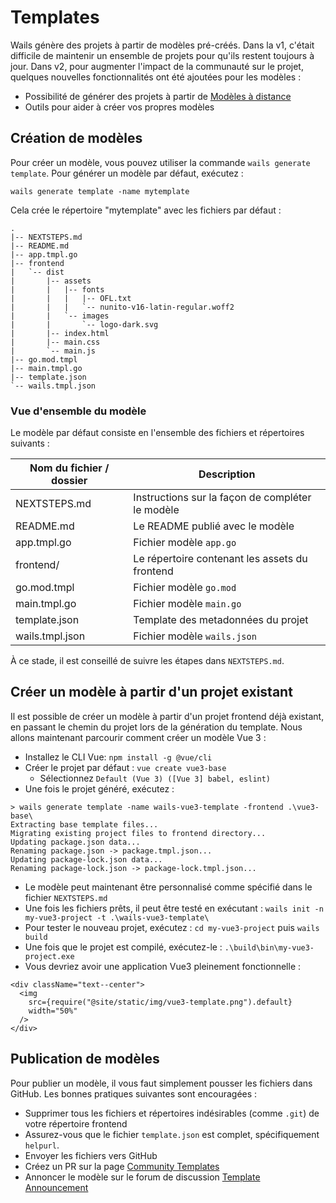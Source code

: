 # Templates

Wails génère des projets à partir de modèles pré-créés. Dans la v1, c'était difficile de maintenir un ensemble de projets pour qu'ils restent toujours à jour. Dans v2, pour augmenter l'impact de la communauté sur le projet, quelques nouvelles fonctionnalités ont été ajoutées pour les modèles :

- Possibilité de générer des projets à partir de [Modèles à distance](../reference/cli.mdx#remote-templates)
- Outils pour aider à créer vos propres modèles

## Création de modèles

Pour créer un modèle, vous pouvez utiliser la commande `wails generate template`. Pour générer un modèle par défaut, exécutez :

`wails generate template -name mytemplate`

Cela crée le répertoire "mytemplate" avec les fichiers par défaut :

```shell title=mytemplate/
.
|-- NEXTSTEPS.md
|-- README.md
|-- app.tmpl.go
|-- frontend
|   `-- dist
|       |-- assets
|       |   |-- fonts
|       |   |   |-- OFL.txt
|       |   |   `-- nunito-v16-latin-regular.woff2
|       |   `-- images
|       |       `-- logo-dark.svg
|       |-- index.html
|       |-- main.css
|       `-- main.js
|-- go.mod.tmpl
|-- main.tmpl.go
|-- template.json
`-- wails.tmpl.json
```

### Vue d'ensemble du modèle

Le modèle par défaut consiste en l'ensemble des fichiers et répertoires suivants :

| Nom du fichier / dossier | Description                                      |
| ------------------------ | ------------------------------------------------ |
| NEXTSTEPS.md             | Instructions sur la façon de compléter le modèle |
| README.md                | Le README publié avec le modèle                  |
| app.tmpl.go              | Fichier modèle `app.go`                          |
| frontend/                | Le répertoire contenant les assets du frontend   |
| go.mod.tmpl              | Fichier modèle `go.mod`                          |
| main.tmpl.go             | Fichier modèle `main.go`                         |
| template.json            | Template des metadonnées du projet               |
| wails.tmpl.json          | Fichier modèle `wails.json`                      |

À ce stade, il est conseillé de suivre les étapes dans `NEXTSTEPS.md`.

## Créer un modèle à partir d'un projet existant

Il est possible de créer un modèle à partir d'un projet frontend déjà existant, en passant le chemin du projet lors de la génération du template. Nous allons maintenant parcourir comment créer un modèle Vue 3 :

- Installez le CLI Vue: `npm install -g @vue/cli`
- Créer le projet par défaut : `vue create vue3-base`
  - Sélectionnez `Default (Vue 3) ([Vue 3] babel, eslint)`
- Une fois le projet généré, exécutez :

```shell
> wails generate template -name wails-vue3-template -frontend .\vue3-base\
Extracting base template files...
Migrating existing project files to frontend directory...
Updating package.json data...
Renaming package.json -> package.tmpl.json...
Updating package-lock.json data...
Renaming package-lock.json -> package-lock.tmpl.json...
```

- Le modèle peut maintenant être personnalisé comme spécifié dans le fichier `NEXTSTEPS.md`
- Une fois les fichiers prêts, il peut être testé en exécutant : `wails init -n my-vue3-project -t .\wails-vue3-template\`
- Pour tester le nouveau projet, exécutez : `cd my-vue3-project` puis `wails build`
- Une fois que le projet est compilé, exécutez-le : `.\build\bin\my-vue3-project.exe`
- Vous devriez avoir une application Vue3 pleinement fonctionnelle :

```mdx-code-block
<div className="text--center">
  <img
    src={require("@site/static/img/vue3-template.png").default}
    width="50%"
  />
</div>
```

## Publication de modèles

Pour publier un modèle, il vous faut simplement pousser les fichiers dans GitHub. Les bonnes pratiques suivantes sont encouragées :

- Supprimer tous les fichiers et répertoires indésirables (comme `.git`) de votre répertoire frontend
- Assurez-vous que le fichier `template.json` est complet, spécifiquement `helpurl`.
- Envoyer les fichiers vers GitHub
- Créez un PR sur la page [Community Templates](../community/templates.mdx)
- Annoncer le modèle sur le forum de discussion [Template Announcement](https://github.com/milselarch/wails/discussions/825)
